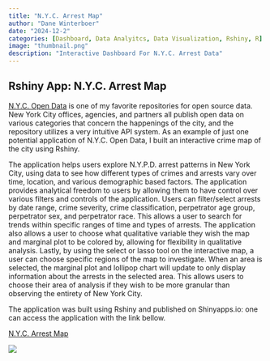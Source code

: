 ```yaml
---
title: "N.Y.C. Arrest Map"
author: "Dane Winterboer"
date: "2024-12-2"
categories: [Dashboard, Data Analyitcs, Data Visualization, Rshiny, R]
image: "thumbnail.png"
description: "Interactive Dashboard For N.Y.C. Arrest Data"
---
```


## Rshiny App: N.Y.C. Arrest Map

[N.Y.C. Open Data](https://opendata.cityofnewyork.us/){target="_blank"} is one of my favorite repositories for open source data. New York City offices, agencies, and partners all publish open data on various categories that concern the happenings of the city, and the repository utilizes a very intuitive API system. As an example of just one potential application of N.Y.C. Open Data, I built an interactive crime map of the city using Rshiny.

The application helps users explore N.Y.P.D. arrest patterns in New York City, using data to see how different types of crimes and arrests vary over time, location, and various demographic based factors. The application provides analytical freedom to users by allowing them to have control over various filters and controls of the application. Users can filter/select arrests by date range, crime severity, crime classification, perpetrator age group, perpetrator sex, and perpetrator race. This allows a user to search for trends within specific ranges of time and types of arrests. The application also allows a user to choose what qualitative variable they wish the map and marginal plot to be colored by, allowing for flexibility in qualitative analysis. Lastly, by using the select or lasso tool on the interactive map, a user can choose specific regions of the map to investigate. When an area is selected, the marginal plot and lollipop chart will update to only display information about the arrests in the selected area. This allows users to choose their area of analysis if they wish to be more granular than observing the entirety of New York City.

The application was built using Rshiny and published on Shinyapps.io: one can access the application with the link bellow.

[N.Y.C. Arrest Map](https://winterboer-dane.shinyapps.io/NYCCrimeApp/){target="_blank"}

![](Photo.png)
